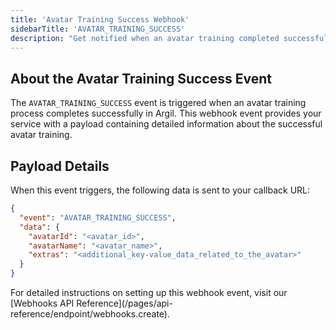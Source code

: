 ```yaml
---
title: 'Avatar Training Success Webhook'
sidebarTitle: 'AVATAR_TRAINING_SUCCESS'
description: "Get notified when an avatar training completed successfully"
---
```


## About the Avatar Training Success Event

The `AVATAR_TRAINING_SUCCESS` event is triggered when an avatar training process completes successfully in Argil. This webhook event provides your service with a payload containing detailed information about the successful avatar training.

## Payload Details

When this event triggers, the following data is sent to your callback URL:

```json
{
  "event": "AVATAR_TRAINING_SUCCESS",
  "data": {
    "avatarId": "<avatar_id>",
    "avatarName": "<avatar_name>",
    "extras": "<additional_key-value_data_related_to_the_avatar>"
  }
}
```

<Note>
  For detailed instructions on setting up this webhook event, visit our [Webhooks API Reference](/pages/api-reference/endpoint/webhooks.create).
</Note>
